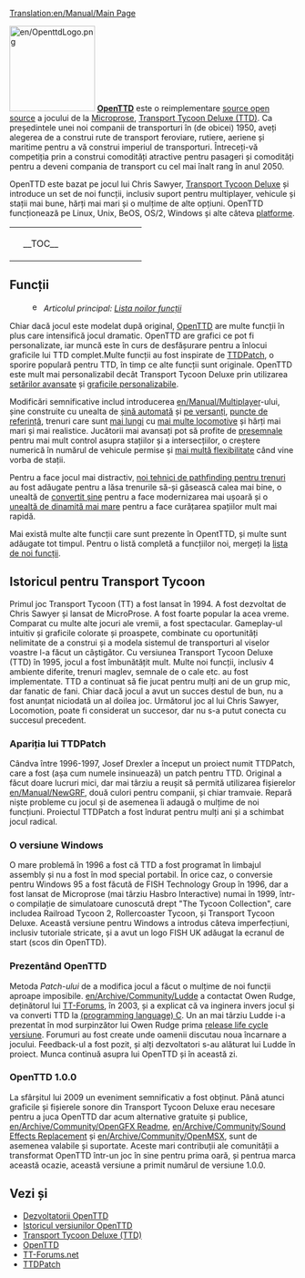 [[Translation:en/Manual/Main Page]]
{{ro/Tabelul de conținut}}

[[File:en/OpenttdLogo.png|left|150px]]
[http://www.openttd.org/ '''OpenTTD'''] este o reimplementare [https://www.wikipedia.org/wiki/Open source open source] a jocului de la [https://www.wikipedia.org/wiki/MicroProse Microprose], [https://www.wikipedia.org/wiki/Transport_Tycoon Transport Tycoon Deluxe (TTD)]. Ca președintele unei noi companii de transporturi în (de obicei) 1950, aveți alegerea de a construi rute de transport feroviare, rutiere, aeriene și maritime pentru a vă construi imperiul de transporturi. Întreceți-vă competiția prin a construi comodități atractive pentru pasageri și comodități pentru a deveni compania de transport cu cel mai înalt rang în anul 2050.

OpenTTD este bazat pe jocul lui Chris Sawyer, [http://www.chrissawyer.com/info.htm Transport Tycoon Deluxe] și introduce un set de noi funcții, inclusiv suport pentru multiplayer, vehicule și stații mai bune, hărți mai mari și o mulțime de alte opțiuni. OpenTTD funcționează pe Linux, Unix, BeOS, OS/2, Windows și alte câteva [[en/Archive/Compilation and Ports/Operating system|platforme]].

{| align="center"
|colspan=2 style="background:none; border:0px"|
|width=200 style="background:none; border:0px"| __TOC__
|style="background:none; border:0px"| [[File:ro/Intro screen.png|frame|center|[[en/Manual/Game interface#Main window contents|ecranul principal]] din OpenTTD]]
|}

==Funcții==
:[[File:en/Searchtool.png|16px]] ''Articolul principal: [[en/Archive/Lists/List of New Features|Lista noilor funcții]]''

Chiar dacă jocul este modelat după original, [http://www.openttd.org/ OpenTTD] are multe funcții în plus care intensifică jocul dramatic. OpenTTD are grafici ce pot fi personalizate, iar muncă este în curs de desfășurare pentru a  înlocui graficile lui TTD complet.Multe funcții au fost inspirate de [http://www.ttdpatch.net/ TTDPatch], o sporire populară pentru TTD, în timp ce alte funcții sunt originale. OpenTTD este mult mai personalizabil decât Transport Tycoon Deluxe prin utilizarea [[en/Archive/Manual/Settings/Advanced Settings|setărilor avansate]] și [[en/Manual/NewGRF|graficile personalizabile]].

Modificări semnificative includ introducerea [[en/Manual/Multiplayer]]-ului, șine construite cu unealta de [[en/Archive/Manual/Autorail|șină automată]] și [[en/Archive/Manual/Settings/Build on slopes|pe versanți]], [[en/Manual/Waypoints|puncte de referință]], trenuri care sunt [[en/Archive/Manual/Settings/Mammoth trains|mai lungi]] cu [[en/Archive/Manual/Multiheaded trains|mai multe locomotive]] și hărți mai mari și mai realistice. Jucătorii mai avansați pot să profite de [[en/Manual/Signals|presemnale]] pentru mai mult control asupra stațiilor și a intersecțiilor, o creștere numerică în numărul de vehicule permise și [[en/Archive/Manual/Settings/Nonuniform stations|mai multă flexibilitate]] când vine vorba de stații.

Pentru a face jocul mai distractiv, [[en/Archive/Manual/Yet Another Pathfinder|noi tehnici de pathfinding pentru trenuri]] au fost adăugate pentru a lăsa trenurile să-și găsească calea mai bine, o unealtă de [[en/Manual/Convert rail|convertit șine]] pentru a face modernizarea mai ușoară și o [[en/Archive/Manual/Settings/Extra dynamite|unealtă de dinamită mai mare]] pentru a face curățarea spațiilor mult mai rapidă.

Mai există multe alte funcții care sunt prezente în OpentTTD, și multe sunt adăugate tot timpul. Pentru o listă completă a funcțiilor noi, mergeți la [[en/Archive/Lists/List of New Features|lista de noi funcții]].

==Istoricul pentru Transport Tycoon==
Primul joc Transport Tycoon (TT) a fost lansat în 1994. A fost dezvoltat de Chris Sawyer și lansat de MicroProse. 
A fost foarte popular la acea vreme. Comparat cu multe alte jocuri ale vremii, a fost spectacular. Gameplay-ul intuitiv și graficile colorate și proaspete, combinate cu oportunități nelimitate de a construi și a modela sistemul de transporturi al viselor voastre l-a făcut un câștigător.
Cu versiunea Transport Tycoon Deluxe (TTD) în 1995, jocul a fost îmbunătățit mult. Multe noi funcții, inclusiv 4 ambiente diferite, trenuri maglev, semnale de o cale etc. au fost implementate.
TTD a continuat să fie jucat pentru mulți ani de un grup mic, dar fanatic de fani. Chiar dacă jocul a avut un succes destul de bun, nu a fost anunțat niciodată un al doilea joc. Următorul joc al lui Chris Sawyer, Locomotion, poate fi considerat un succesor, dar nu s-a putut conecta cu succesul precedent.

===Apariția lui TTDPatch===
Cândva între 1996-1997, Josef Drexler a început un proiect numit TTDPatch, care a fost (așa cum numele insinuează) un patch pentru TTD. Original a făcut doare lucruri mici, dar mai târziu a reușit să permită utilizarea fișierelor [[en/Manual/NewGRF]], două culori pentru companii, și chiar tramvaie. Repară niște probleme cu jocul și de asemenea îi adaugă o mulțime de noi funcțiuni. Proiectul TTDPatch a fost îndurat pentru mulți ani și a schimbat jocul radical.

===O versiune Windows===
O mare problemă în 1996 a fost că TTD a fost programat în limbajul assembly și nu a fost în mod special portabil. În orice caz, o conversie pentru Windows 95 a fost făcută de FISH Technology Group în 1996, dar a fost lansat de Microprose (mai târziu Hasbro Interactive) numai în 1999, într-o compilație de simulatoare cunoscută drept "The Tycoon Collection", care includea Railroad Tycoon 2, Rollercoaster Tycoon, și Transport Tycoon Deluxe. Această versiune pentru Windows a introdus câteva imperfecțiuni, inclusiv tutoriale stricate, și a avut un logo FISH UK adăugat la ecranul de start (scos din OpenTTD).

===Prezentând OpenTTD===
Metoda ''Patch-ului'' de a modifica jocul a făcut o mulțime de noi funcții aproape imposibile. [[en/Archive/Community/Ludde]] a contactat Owen Rudge, deținătorul lui [http://www.tt-forums.net/ TT-Forums], în 2003, și a explicat că va inginera invers jocul și va converti TTD la [https://www.wikipedia.org/wiki/C (programming language) C]. Un an mai târziu Ludde i-a prezentat în mod surpinzător lui Owen Rudge prima [https://www.wikipedia.org/wiki/Software release life cycle versiune]. Forumuri au fost create unde oamenii discutau noua încarnare a jocului. Feedback-ul a fost pozit, și alți dezvoltatori s-au alăturat lui Ludde în proiect. Munca continuă asupra lui OpenTTD și în această zi. 

===OpenTTD 1.0.0===
La sfârșitul lui 2009 un eveniment semnificativ a fost obținut. Până atunci graficile și fișierele sonore din Transport Tycoon Deluxe erau necesare pentru a juca OpenTTD dar acum alternative gratuite și publice, [[en/Archive/Community/OpenGFX Readme]], [[en/Archive/Community/Sound Effects Replacement]] și [[en/Archive/Community/OpenMSX]], sunt de asemenea valabile și suportate. Aceste mari contribuții ale comunității a transformat OpenTTD într-un joc în sine pentru prima oară, și pentrua marca această ocazie, această versiune a primit numărul de versiune 1.0.0.


==Vezi și==
*[[en/Archive/Community/Developers|Dezvoltatorii OpenTTD]]
*[[en/Archive/OpenTTD/Main Page|Istoricul versiunilor OpenTTD]]
*[https://en.wikipedia.org/wiki/Transport_Tycoon Transport Tycoon Deluxe (TTD)]
*[https://www.openttd.org/ OpenTTD]
*[https://www.tt-forums.net/ TT-Forums.net]
*[http://www.ttdpatch.net/ TTDPatch]